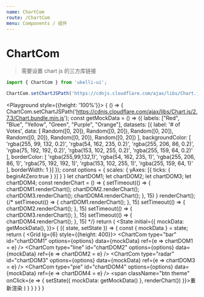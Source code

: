 ```yaml
---
name: ChartCom
route: /ChartCom
menu: Components / 组件
---
```



# ChartCom

> 需要设置 chart js 的三方库链接

```jsx static
import { ChartCom } from 'ukelli-ui';

ChartCom.setChartJSPath('https://cdnjs.cloudflare.com/ajax/libs/Chart.js/2.7.3/Chart.bundle.min.js');
```

<PropsTable of={ChartCom} />

<Playground style={{height: '100%'}}>
  {
    () => {
      ChartCom.setChartJSPath('https://cdnjs.cloudflare.com/ajax/libs/Chart.js/2.7.3/Chart.bundle.min.js');
      const getMockData = () => ({
        labels: ["Red", "Blue", "Yellow", "Green", "Purple", "Orange"],
        datasets: [{
          label: '# of Votes',
          data: [
            Random([0, 20]),
            Random([0, 20]),
            Random([0, 20]),
            Random([0, 20]),
            Random([0, 20]),
            Random([0, 20])
          ],
          backgroundColor: [
            'rgba(255, 99, 132, 0.2)',
            'rgba(54, 162, 235, 0.2)',
            'rgba(255, 206, 86, 0.2)',
            'rgba(75, 192, 192, 0.2)',
            'rgba(153, 102, 255, 0.2)',
            'rgba(255, 159, 64, 0.2)'
          ],
          borderColor: [
            'rgba(255,99,132,1)',
            'rgba(54, 162, 235, 1)',
            'rgba(255, 206, 86, 1)',
            'rgba(75, 192, 192, 1)',
            'rgba(153, 102, 255, 1)',
            'rgba(255, 159, 64, 1)'
          ],
          borderWidth: 1
        }]
      });
      const options = {
        scales: {
          yAxes: [{
            ticks: {
              beginAtZero:true
            }
          }]
        }
      }
      let chartDOM1;
      let chartDOM2;
      let chartDOM3;
      let chartDOM4;
      const renderChart = () => {
        setTimeout(() => {
          chartDOM1.renderChart();
          chartDOM2.renderChart();
          chartDOM3.renderChart();
          chartDOM4.renderChart();
        }, 15)
      }
      renderChart();
      {/* setTimeout(() => {
        chartDOM1.renderChart();
      }, 15)
      setTimeout(() => {
        chartDOM2.renderChart();
      }, 15)
      setTimeout(() => {
        chartDOM3.renderChart();
      }, 15)
      setTimeout(() => {
        chartDOM4.renderChart();
      }, 15) */}
      return (
        <State initial={{
          mockData: getMockData(),
        }}>
          {
            ({ state, setState }) => {
              const { mockData } = state;
              return (
                <Grid container className="p10" space={20}>
                  <Grid lg={6} style={{height: 400}}>
                    <ChartCom
                      type="bar"
                      id="chartDOM1"
                      options={options}
                      data={mockData} ref={e => chartDOM1 = e} />
                  </Grid>
                  <Grid lg={6}>
                    <ChartCom
                      type="line"
                      id="chartDOM2"
                      options={options}
                      data={mockData} ref={e => chartDOM2 = e} />
                  </Grid>
                  <Grid lg={6}>
                    <ChartCom
                      type="radar"
                      id="chartDOM3"
                      options={options}
                      data={mockData} ref={e => chartDOM3 = e} />
                  </Grid>
                  <Grid lg={6}>
                    <ChartCom
                      type="pie"
                      id="chartDOM4"
                      options={options}
                      data={mockData} ref={e => chartDOM4 = e} />
                  </Grid>
                  <Grid lg={6}>
                    <span className="btn theme" onClick={e => {
                      setState({
                        mockData: getMockData()
                      }, renderChart())
                    }}>重新渲染</span>
                  </Grid>
                </Grid>
              )
            }
          }
        </State>
      )
    }
  }
</Playground>

